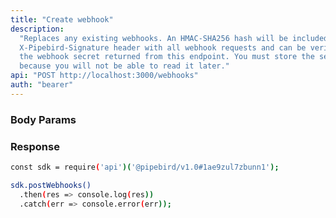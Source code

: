 ```yaml
---
title: "Create webhook"
description:
  "Replaces any existing webhooks. An HMAC-SHA256 hash will be included in the
  X-Pipebird-Signature header with all webhook requests and can be verified with
  the webhook secret returned from this endpoint. You must store the secret
  because you will not be able to read it later."
api: "POST http://localhost:3000/webhooks"
auth: "bearer"
---
```


### Body Params

<ParamField body="url" type="string" required>

</ParamField>

### Response

<ResponseField name="content" type="array of objects">
<Expandable title="object properties">

<ResponseField name="webhookSecret" type="string" request></ResponseField>

</Expandable>
</ResponseField>

<RequestExample>

```bash Example Request
const sdk = require('api')('@pipebird/v1.0#1ae9zul7zbunn1');

sdk.postWebhooks()
  .then(res => console.log(res))
  .catch(err => console.error(err));
```

</RequestExample>
